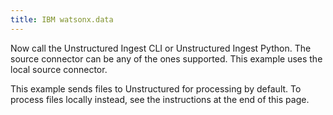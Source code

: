 ```yaml
---
title: IBM watsonx.data
---
```



<NewDocument />


<SharedIBMWatsonxdata />

Now call the Unstructured Ingest CLI or Unstructured Ingest Python. The source connector can be any of the ones supported. This example uses the local source connector.

This example sends files to Unstructured for processing by default. To process files locally instead, see the instructions at the end of this page.


<CodeGroup>
  <IBMWatsonxdataSh />
  <IBMWatsonxdataPyV2 />
</CodeGroup>


<SharedPartitionByAPIOSS/>
